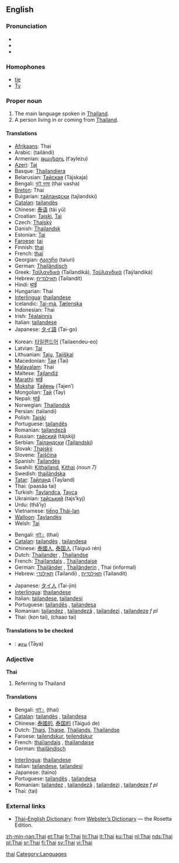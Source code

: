 {{see|thai}}
{{interwiktionary|code=th}}
==English==

===Pronunciation===
*{{IPA|/taɪ/}}
*{{audio|en-us-Thai.ogg|Audio (US)}}
*{{rhymes|aɪ}}

===Homophones===
*[[tie]]
*[[Ty]]

===Proper noun===
{{wikipedia}}
{{en-proper noun}}

# The main language spoken in [[Thailand]].
# A person living in or coming from [[Thailand]].

====Translations====
{{trans-top|Language}}
*[[Afrikaans]]: Thai
*Arabic: {{ARchar|[[تايلاندي]]}} (tailándi)
*Armenian: [[թայլեզու]] (t‘aylezu)
*[[Azeri]]: [[Тај]]
*Basque: [[Thailandiera]]
*Belarusian: [[Тайская]] (Tájskaja) {{f}}
*Bengali: [[থাই ভাষা]] (thai vasha)
*[[Breton]]: Thai
*Bulgarian: [[тайландски]] (tajlandski)
*[[Catalan]]: [[tailandès]] {{m}}
*Chinese: [[泰语]] (tài yǔ)
*Croatian: [[Tajski]], [[Tai]]
*Czech: [[Thajský]]
*Danish: [[Thailandsk]]
*Estonian: [[Tai]]
*[[Faroese]]: [[tai#Faroese|tai]]
*Finnish: [[thai]]
*French: [[thaï]] {{m}}
*Georgian: [[ტაიური]] (taiuri)
*German: [[Thailändisch]] {{n}}
*Greek: [[Ταϊλανδικά]] (Taïlandiká), [[Ταϋλανδικά]] (Taÿlandiká) {{n}} {{p}}
*Hebrew: [[תאילנדית]] (Tailandít) {{f}}
*Hindi: [[थाई]]
*Hungarian: Thai
*[[Interlingua]]: [[thailandese]]
*Icelandic: [[Tai-má]], [[Tælenska]]
*Indonesian: Thai
*Irish: [[Téalainnis]]
*Italian: [[tailandese]] {{m}}
*Japanese: [[タイ語]] (Tai-go)
{{trans-mid}}
*Korean: [[타일랜드어]] (Tailaendeu-eo)
*Latvian: [[Tai]]
*Lithuanian: [[Tajų]], [[Tajiškai]]
*Macedonian: [[Таи]] (Tai)
*[[Malayalam]]: Thai
*Maltese: [[Tajlandiż]]
*[[Marathi]]: [[थाई]]
*[[Moksha]]: [[Тайень]] (Tajen’)
*Mongolian: [[Тай]] (Tay)
*Nepali: [[थाई]]
*Norwegian: [[Thailandsk]]
*Persian: {{FAchar|[[تایلندی]]}} (tailandi)
*Polish: [[Tajski]]
*Portuguese: [[tailandês]] {{m}}
*Romanian: [[tailandeză]] {{f}}
*Russian: [[тайский]] (tájskij) {{m}}
*Serbian: [[Тајландски]] ([[Tajlandski]])
*Slovak: [[Thajský]]
*Slovene: [[Tajščina]]
*Spanish: [[Tailandés]]
*Swahili: [[Kithailand]], [[Kithai]] ''(noun 7)''
*Swedish: [[thailändska]]
*[[Tatar]]: [[Тайланд]] (Tayland)
*Thai: {{THchar|[[ภาษาไทย]]}} (paasăa tai)
*Turkish: [[Taylandca]], [[Tayca]]
*Ukrainian: [[тайський]] (tajs’kyj)
*Urdu: {{URchar|[[تهائی]]}} (thâ’iy)
*Vietnamese: [[tiếng Thái-lan]]
*[[Walloon]]: [[Taylandès]]
*Welsh: [[Tai]]
{{trans-bottom}}

{{trans-top|Person}}
*Bengali: [[থাই।]] (thai)
*[[Catalan]]: [[tailandès]] {{m}}, [[tailandesa]] {{f}}
*Chinese: [[泰國人]], [[泰国人]] (Tàiguó rén)
*Dutch: [[Thailander]] {{m}}, [[Thailandse]] {{f}}
*French: [[Thaïlandais]] {{m}}, [[Thaïlandaise]] {{f}}
*German: [[Thailänder]] {{m}}, [[Thailänderin]] {{f}}, Thai {{mf}} (informal)
*Hebrew: [[תאילנדי]] (Tailandi) {{m}}, [[תאילנדית]] (Tailandit) {{f}}
{{trans-mid}}
*Japanese: [[タイ人]] (Tai-jin)
*[[Interlingua]]: [[thailandese]]
*Italian: [[tailandese]], [[tailandesi]] {{p}}
*Portuguese: [[tailandês]] {{m}}, [[tailandesa]] {{f}}
*Romanian: [[tailandez]] {{m}}, [[tailandeză]] {{f}}, [[tailandezi]] {{p}}, [[tailandeze]] ''f pl''
*Thai: {{THchar|[[คนไทย]]}} (kon tai), {{THchar|[[ชาวไทย]]}} (chaao tai)
{{trans-bottom}}

====Translations to be checked====
{{checktrans}}
*{{ttbc|Tamil}}: [[தாய]] (Tāya)

===Adjective===
'''Thai'''

# Referring to Thailand

====Translations====
{{top}}
*Bengali: [[থাই|থাই।]] (thai)
*[[Catalan]]: [[tailandès]] {{m}}, [[tailandesa]] {{f}}
*Chinese: [[泰國的]], [[泰国的]] (Tàiguó de)
*Dutch: [[Thais]], [[Thaise]], [[Thailands]], [[Thailandse]]
*Faroese: [[tailendskur]], [[teilendskur]]
*French: [[thaïlandais]] {{m}}, [[thaïlandaise]] {{f}}
*German: [[thailändisch]]
{{mid}}
*[[Interlingua]]: [[thailandese]]
*Italian: [[tailandese]], [[tailandesi]] {{p}}
*Japanese: {{JAchar|[[タイの]]}} (taino)
*Portuguese: [[tailandês]] {{m}}, [[tailandesa]] {{f}}
*Romanian: [[tailandez]] {{m}}, [[tailandeză]] {{f}}, [[tailandezi]] {{p}}, [[tailandeze]] ''f pl''
*Thai: {{THchar|[[ไทย]]}} (tai)
{{bottom}}

===External links===
*[http://www.websters-online-dictionary.org/definition/Thai-english/ Thai–English Dictionary]: from [http://www.websters-online-dictionary.org/ Webster’s Dictionary] — the Rosetta Edition.
{{ethnologue|code=tha}}

[[Category:English homophones|thai]]
[[Category:Languages]]

[[zh-min-nan:Thai]]
[[et:Thai]]
[[fr:Thai]]
[[hi:Thai]]
[[it:Thai]]
[[ku:Thai]]
[[nl:Thai]]
[[nds:Thai]]
[[pl:Thai]]
[[sr:Thai]]
[[fi:Thai]]
[[sv:Thai]]
[[vi:Thai]]